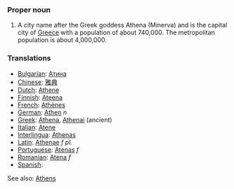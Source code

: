 ===Proper noun===
#A city name after the Greek goddess Athena (Minerva) and is the capital city of [[Greece]] with a population of about 740,000.  The metropolitan population is about 4,000,000.

===Translations===
*[[Bulgarian]]: [[Атина]]
*[[Chinese]]: [[雅典]]
*[[Dutch]]: [[Athene]]
*[[Finnish]]: [[Ateena]]
*[[French]]: [[Athènes]]
*[[German]]: [[Athen]] ''n''
*[[Greek]]: [[Athena]], [[Athenai]] (ancient)
*[[Italian]]: [[Atene]]
*[[Interlingua]]: [[Athenas]]
*[[Latin]]: [[Athenae]] ''f pl.''
*[[Portuguese]]: [[Atenas]] ''f''
*[[Romanian]]: [[Atena]] ''f''
*[[Spanish]]:
See also: [[en:Athens|Athens]]